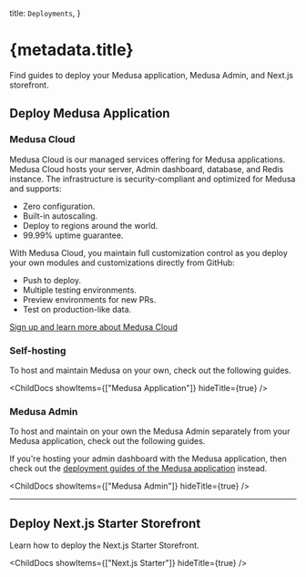
  title: `Deployments`,
}

# {metadata.title}

Find guides to deploy your Medusa application, Medusa Admin, and Next.js storefront.

## Deploy Medusa Application

### Medusa Cloud

Medusa Cloud is our managed services offering for Medusa applications. Medusa Cloud hosts your server, Admin dashboard, database, and Redis instance. The infrastructure is security-compliant and optimized for Medusa and supports:

- Zero configuration.
- Built-in autoscaling.
- Deploy to regions around the world.
- 99.99% uptime guarantee.

With Medusa Cloud, you maintain full customization control as you deploy your own modules and customizations directly from GitHub:

- Push to deploy.
- Multiple testing environments.
- Preview environments for new PRs.
- Test on production-like data.

[Sign up and learn more about Medusa Cloud](https://medusajs.com/contact)

### Self-hosting

To host and maintain Medusa on your own, check out the following guides.

<ChildDocs showItems={["Medusa Application"]} hideTitle={true} />

### Medusa Admin

To host and maintain on your own the Medusa Admin separately from your Medusa application, check out the following guides.

<Note title="Tip">

If you're hosting your admin dashboard with the Medusa application, then check out the [deployment guides of the Medusa application](#self-hosting) instead.

</Note>

<ChildDocs showItems={["Medusa Admin"]} hideTitle={true} />

---

## Deploy Next.js Starter Storefront

Learn how to deploy the Next.js Starter Storefront.

<ChildDocs showItems={["Next.js Starter"]} hideTitle={true} />
